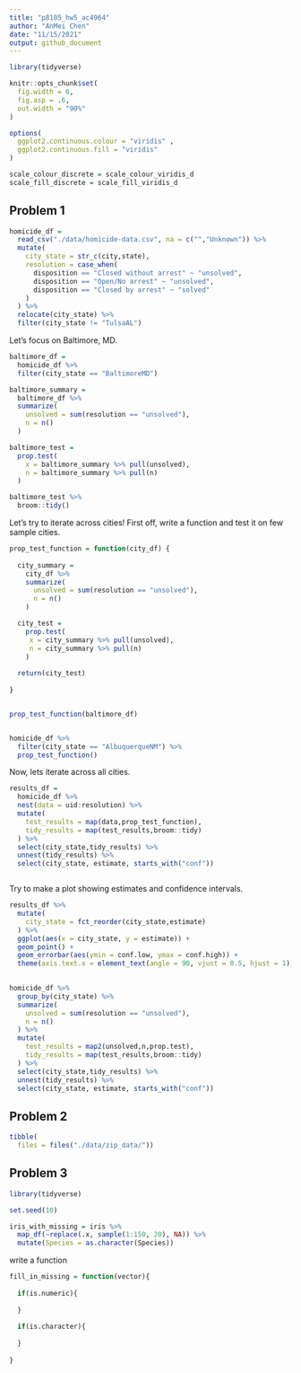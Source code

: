 ```yaml
---
title: "p8105_hw5_ac4964"
author: "AnMei Chen"
date: "11/15/2021"
output: github_document
---
```


```r
library(tidyverse)

knitr::opts_chunk$set(
  fig.width = 6,
  fig.asp = .6,
  out.width = "90%"
)

options(
  ggplot2.continuous.colour = "viridis" , 
  ggplot2.continuous.fill = "viridis"
)

scale_colour_discrete = scale_colour_viridis_d
scale_fill_discrete = scale_fill_viridis_d
```

## Problem 1

```r
homicide_df = 
  read_csv("./data/homicide-data.csv", na = c("","Unknown")) %>% 
  mutate(
    city_state = str_c(city,state),
    resolution = case_when(
      disposition == "Closed without arrest" ~ "unsolved",
      disposition == "Open/No arrest" ~ "unsolved",
      disposition == "Closed by arrest" ~ "solved"
    )
  ) %>% 
  relocate(city_state) %>% 
  filter(city_state != "TulsaAL")
```

Let's focus on Baltimore, MD.

```r
baltimore_df = 
  homicide_df %>% 
  filter(city_state == "BaltimoreMD")

baltimore_summary = 
  baltimore_df %>% 
  summarize(
    unsolved = sum(resolution == "unsolved"),
    n = n()
  )

baltimore_test =
  prop.test(
    x = baltimore_summary %>% pull(unsolved),
    n = baltimore_summary %>% pull(n)
  )

baltimore_test %>% 
  broom::tidy()
```

Let's try to iterate across cities!
First off, write a function and test it on few sample cities.


```r
prop_test_function = function(city_df) {
  
  city_summary = 
    city_df %>% 
    summarize(
      unsolved = sum(resolution == "unsolved"),
      n = n()
    )

  city_test =
    prop.test(
     x = city_summary %>% pull(unsolved),
     n = city_summary %>% pull(n)
    )
  
  return(city_test)
  
}


prop_test_function(baltimore_df)


homicide_df %>% 
  filter(city_state == "AlbuquerqueNM") %>% 
  prop_test_function()
```


Now, lets iterate across all cities.

```r
results_df = 
  homicide_df %>% 
  nest(data = uid:resolution) %>% 
  mutate(
    test_results = map(data,prop_test_function),
    tidy_results = map(test_results,broom::tidy)
  ) %>% 
  select(city_state,tidy_results) %>% 
  unnest(tidy_results) %>% 
  select(city_state, estimate, starts_with("conf"))



```


Try to make a plot showing estimates and confidence intervals.

```r
results_df %>%
  mutate(
    city_state = fct_reorder(city_state,estimate)
  ) %>% 
  ggplot(aes(x = city_state, y = estimate)) +
  geom_point() +
  geom_errorbar(aes(ymin = conf.low, ymax = conf.high)) +
  theme(axis.text.x = element_text(angle = 90, vjust = 0.5, hjust = 1))
  
```


```r
homicide_df %>% 
  group_by(city_state) %>% 
  summarize(
    unsolved = sum(resolution == "unsolved"),
    n = n()
  ) %>% 
  mutate(
    test_results = map2(unsolved,n,prop.test),
    tidy_results = map(test_results,broom::tidy)
  ) %>% 
  select(city_state,tidy_results) %>% 
  unnest(tidy_results) %>% 
  select(city_state, estimate, starts_with("conf"))
```


## Problem 2

```r
tibble(
  files = files("./data/zip_data/"))
```



## Problem 3

```r
library(tidyverse)

set.seed(10)

iris_with_missing = iris %>% 
  map_df(~replace(.x, sample(1:150, 20), NA)) %>%
  mutate(Species = as.character(Species))
```


write a function

```r
fill_in_missing = function(vector){
  
  if(is.numeric){
    
  }
  
  if(is.character){
    
  }
  
}

```

